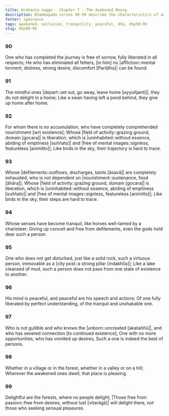 ```yaml
---
title: Arahanta vagga - Chapter 7 - The Awakened Being
description: Dhammapada verses 90-99 describe the characteristics of an awakened being, the qualities of a peaceful mind, and what makes a place pleasing.
fetter: ignorance
tags: awakened, seclusion, tranquility, peaceful, dhp, dhp90-99
slug: dhp90-99
---
```


### 90

One who has completed the journey is free of sorrow,
fully liberated in all respects;
He who has eliminated all fetters,
[in him] no |affliction::mental torment, distress, strong desire, discomfort [Pariḷāha]| can be found.

### 91

The mindful ones |depart::set out, go away, leave home [uyyuñjanti]|,
they do not delight in a home;
Like a swan having left a pond behind,
they give up home after home.

### 92

For whom there is no accumulation,
who have completely comprehended nourishment [wrt existence];
Whose |field of activity::grazing ground, domain [gocara]| is liberation,
which is |uninhabited::without essence, abiding of emptiness [suññato]| and |free of mental images::signless, featureless [animitto]|;
Like birds in the sky,
their trajectory is hard to trace.

### 93

Whose |defilements::outflows, discharges, taints [āsavā]| are completely exhausted,
who is not dependent on |nourishment::sustenance, food [āhāra]|;
Whose |field of activity::grazing ground, domain [gocara]| is liberation,
which is |uninhabited::without essence, abiding of emptiness [suññato]| and |free of mental images::signless, featureless [animitto]|;
Like birds in the sky,
their steps are hard to trace.

### 94

Whose senses have become tranquil,
like horses well-tamed by a charioteer;
Giving up conceit and free from defilements,
even the gods hold dear such a person.

### 95

One who does not get disturbed, just like a solid rock,
such a virtuous person, immovable as a |city post::a strong pillar [indakhīla]|;
Like a lake cleansed of mud,
such a person does not pass from one state of existence to another.

### 96

His mind is peaceful,
and peaceful are his speech and actions;
Of one fully liberated by perfect understanding,
of the tranquil and unshakable one.

### 97

Who is not gullible and who knows the |unborn::uncreated [akataññū]|,
and who has severed connection [to continued existence];
One with no more opportunities, who has vomited up desires,
Such a one is indeed the best of persons.

### 98

Whether in a village or in the forest,
whether in a valley or on a hill;
Wherever the awakened ones dwell,
that place is pleasing.

### 99

Delightful are the forests,
where no people delight;
|Those free from passion::free from desires, without lust [vītarāgā]| will delight there,
not those who seeking sensual pleasures.